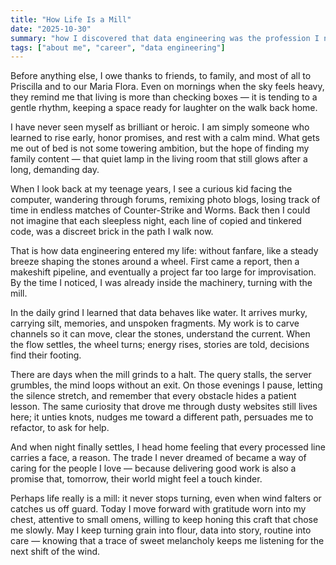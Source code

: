 ```yaml
---
title: "How Life Is a Mill"
date: "2025-10-30"
summary: "how I discovered that data engineering was the profession I never dreamed of and now cherish deeply"
tags: ["about me", "career", "data engineering"]
---
```

Before anything else, I owe thanks to friends, to family, and most of all to Priscilla and to our Maria Flora. Even on mornings when the sky feels heavy, they remind me that living is more than checking boxes — it is tending to a gentle rhythm, keeping a space ready for laughter on the walk back home.

I have never seen myself as brilliant or heroic. I am simply someone who learned to rise early, honor promises, and rest with a calm mind. What gets me out of bed is not some towering ambition, but the hope of finding my family content — that quiet lamp in the living room that still glows after a long, demanding day.

When I look back at my teenage years, I see a curious kid facing the computer, wandering through forums, remixing photo blogs, losing track of time in endless matches of Counter-Strike and Worms. Back then I could not imagine that each sleepless night, each line of copied and tinkered code, was a discreet brick in the path I walk now.

That is how data engineering entered my life: without fanfare, like a steady breeze shaping the stones around a wheel. First came a report, then a makeshift pipeline, and eventually a project far too large for improvisation. By the time I noticed, I was already inside the machinery, turning with the mill.

In the daily grind I learned that data behaves like water. It arrives murky, carrying silt, memories, and unspoken fragments. My work is to carve channels so it can move, clear the stones, understand the current. When the flow settles, the wheel turns; energy rises, stories are told, decisions find their footing.

There are days when the mill grinds to a halt. The query stalls, the server grumbles, the mind loops without an exit. On those evenings I pause, letting the silence stretch, and remember that every obstacle hides a patient lesson. The same curiosity that drove me through dusty websites still lives here; it unties knots, nudges me toward a different path, persuades me to refactor, to ask for help.

And when night finally settles, I head home feeling that every processed line carries a face, a reason. The trade I never dreamed of became a way of caring for the people I love — because delivering good work is also a promise that, tomorrow, their world might feel a touch kinder.

Perhaps life really is a mill: it never stops turning, even when wind falters or catches us off guard. Today I move forward with gratitude worn into my chest, attentive to small omens, willing to keep honing this craft that chose me slowly. May I keep turning grain into flour, data into story, routine into care — knowing that a trace of sweet melancholy keeps me listening for the next shift of the wind.
